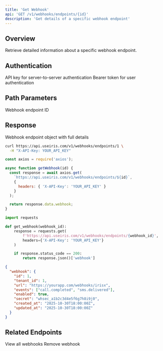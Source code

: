 ```yaml
---
title: 'Get Webhook'
api: 'GET /v1/webhooks/endpoints/{id}'
description: 'Get details of a specific webhook endpoint'
---
```


## Overview

Retrieve detailed information about a specific webhook endpoint.

## Authentication

<ParamField header="X-API-Key" type="string">
  API key for server-to-server authentication
</ParamField>

<ParamField header="Authorization" type="string">
  Bearer token for user authentication
</ParamField>

## Path Parameters

<ParamField path="id" type="integer" required>
  Webhook endpoint ID
</ParamField>

## Response

<ResponseField name="webhook" type="object">
  Webhook endpoint object with full details
</ResponseField>

<RequestExample>

```bash cURL
curl https://api.useiris.com/v1/webhooks/endpoints/1 \
  -H "X-API-Key: YOUR_API_KEY"
```

```javascript Node.js
const axios = require('axios');

async function getWebhook(id) {
  const response = await axios.get(
    `https://api.useiris.com/v1/webhooks/endpoints/${id}`,
    {
      headers: { 'X-API-Key': 'YOUR_API_KEY' }
    }
  );

  return response.data.webhook;
}
```

```python Python
import requests

def get_webhook(webhook_id):
    response = requests.get(
        f'https://api.useiris.com/v1/webhooks/endpoints/{webhook_id}',
        headers={'X-API-Key': 'YOUR_API_KEY'}
    )

    if response.status_code == 200:
        return response.json()['webhook']
```

</RequestExample>

<ResponseExample>

```json Success Response (200)
{
  "webhook": {
    "id": 1,
    "tenant_id": 1,
    "url": "https://yourapp.com/webhooks/irisx",
    "events": ["call.completed", "sms.delivered"],
    "enabled": true,
    "secret": "whsec_a1b2c3d4e5f6g7h8i9j0",
    "created_at": "2025-10-30T18:00:00Z",
    "updated_at": "2025-10-30T18:00:00Z"
  }
}
```

</ResponseExample>

## Related Endpoints

<CardGroup cols={2}>
  <Card title="List Webhooks" icon="list" href="/api-reference/webhooks/list">
    View all webhooks
  </Card>
  <Card title="Delete Webhook" icon="trash" href="/api-reference/webhooks/delete">
    Remove webhook
  </Card>
</CardGroup>
